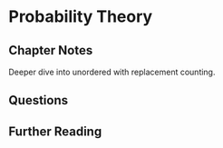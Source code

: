 # Probability Theory {#probability_theory}

## Chapter Notes

Deeper dive into unordered with replacement counting.

## Questions




## Further Reading {-}
